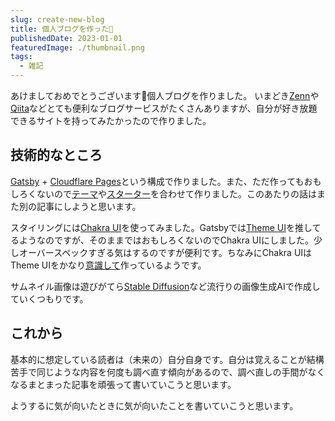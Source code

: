 ```yaml
---
slug: create-new-blog
title: 個人ブログを作った🐰
publishedDate: 2023-01-01
featuredImage: ./thumbnail.png
tags:
  - 雑記
---
```


あけましておめでとうございます🐰個人ブログを作りました。
いまどき[Zenn](https://zenn.dev/)や[Qiita](https://qiita.com/)などとても便利なブログサービスがたくさんありますが、自分が好き放題できるサイトを持ってみたかったので作りました。

## 技術的なところ

[Gatsby](https://www.gatsbyjs.com/) + [Cloudflare Pages](https://www.cloudflare.com/ja-jp/products/pages/)という構成で作りました。また、ただ作ってもおもしろくないので[テーマ](https://github.com/zzzkan/gatsby-theme-blog/tree/main/package#readme)や[スターター](https://github.com/zzzkan/gatsby-starter-blog#readme)を合わせて作りました。このあたりの話はまた別の記事にしようと思います。

スタイリングには[Chakra UI](https://chakra-ui.com/)を使ってみました。Gatsbyでは[Theme UI](https://www.gatsbyjs.com/docs/how-to/styling/theme-ui/)を推してるようなのですが、そのままではおもしろくないのでChakra UIにしました。少しオーバースペックすぎる気はするのですが便利です。ちなみにChakra UIはTheme UIをかなり[意識して](https://chakra-ui.com/getting-started/comparison#how-is-chakra-different-from-theme-ui)作っているようです。

サムネイル画像は遊びがてら[Stable Diffusion](https://stability.ai/blog/stable-diffusion-public-release)など流行りの画像生成AIで作成していくつもりです。

## これから

基本的に想定している読者は（未来の）自分自身です。自分は覚えることが結構苦手で同じような内容を何度も調べ直す傾向があるので、調べ直しの手間がなくなるまとまった記事を頑張って書いていこうと思います。

ようするに気が向いたときに気が向いたことを書いていこうと思います。